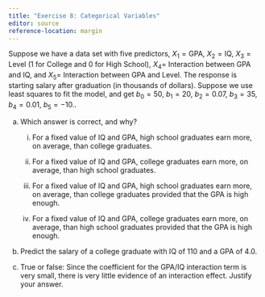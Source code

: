 ```yaml
---
title: "Exercise 8: Categorical Variables"
editor: source
reference-location: margin
---
```


::: callout-note

:::

<!-- ## Conceptual -->
<!-- ISL 3.3 -->

Suppose we have a data set with five predictors, $X_1 = \text{GPA}$, $X_2 = \text{IQ}$, $X_3 = \text{Level}$ (1 for College and 0 for High School), $X_4 =$ Interaction between GPA and IQ, and $X_5 =$ Interaction between GPA and Level. The response is starting salary after graduation (in thousands of dollars). Suppose we use least squares to fit the model, and get
$b_0 = 50$, $b_1 = 20$, $b_2 = 0.07$, $b_3 = 35$, $b_4 = 0.01$, $b_5 = −10.$.

a. Which answer is correct, and why?

    i. For a fixed value of IQ and GPA, high school graduates earn more, on average, than college graduates.
  
    ii. For a fixed value of IQ and GPA, college graduates earn more, on average, than high school graduates.
  
    iii. For a fixed value of IQ and GPA, high school graduates earn more, on average, than college graduates provided that the GPA is high enough.
    
    iv. For a fixed value of IQ and GPA, college graduates earn more, on average, than high school graduates provided that the GPA is high enough.
    
    
b. Predict the salary of a college graduate with IQ of 110 and a GPA of 4.0.

c. True or false: Since the coefficient for the GPA/IQ interaction term is very small, there is very little evidence of an interaction effect. Justify your answer.

